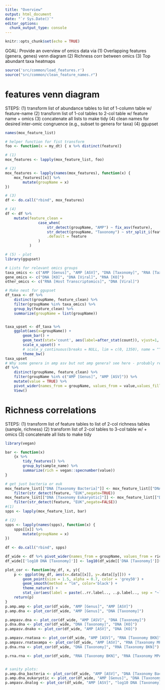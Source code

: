 ```yaml
---
title: "Overview"
output: html_document
date: "`r Sys.Date()`"
editor_options: 
  chunk_output_type: console
---
```


```r
knitr::opts_chunk$set(echo = TRUE)
```
GOAL: Provide an overview of omics data via
(1) Overlapping features (genera, genes) venn diagram
(2) Richness corr between omics
(3) Top abundant taxa heatmaps

```r
source('src/common/load_features.r')
source("src/common/clean_feature_names.r")
```
# features venn diagram

STEPS:
(1) transform list of abundance tables to list of 1-column table w/ feature-name 
(2) transform list of 1-col tables to 2-col table w/ feature name + omics
(3) concatenate all lists to make tidy
(4) clean names for desired inter-omic congruence (e.g., subset to genera for taxa)
(4) ggupset

```r
names(mox_feature_list)

# helper function for fist transform
foo <- function(x = my_dt) { x %>% distinct(feature)}

# (1)
mox_features <- lapply(mox_feature_list, foo)

# (2)
mox_features <- lapply(names(mox_features), function(x) {
    mox_features[[x]] %>% 
        mutate(groupName = x)
})

# (3)
df <- do.call("rbind", mox_features)

# (4)
df <- df %>% 
    mutate(feature_clean = 
               case_when(
                   str_detect(groupName, "AMP") ~ fix_asv(feature),
                   str_detect(groupName, "Taxonomy") ~ str_split_i(feature, " ", 1) %>% str_split_i(., "_", 1), # get genus, some caveats (assumes one space, fails for sars cov 2),
                   .default = feature
               )
           )

# (5) - plot
library(ggupset)

# Lists for relevant omics groups
taxa_omics <- c("AMP [Genus]", "AMP [ASV]", "DNA [Taxonomy]", "RNA [Taxonomy BKN]", "RNA [Taxonomy MPA]")
gene_omics <- c("DNA [KO]", "DNA [Viral]", "RNA [KO]")
other_omics <- c("RNA [Host Transcriptomics]", "DNA [Viral]")

# Make nest for ggupset
df_taxa <- df %>% 
    distinct(groupName, feature_clean) %>% 
    filter(groupName %in% taxa_omics) %>% 
    group_by(feature_clean) %>%
    summarize(groupName = list(groupName))


taxa_upset <- df_taxa %>%
    ggplot(aes(x=groupName)) + 
        geom_bar() +
        geom_text(stat='count', aes(label=after_stat(count)), vjust=1, size=3) +
        scale_x_upset() +
        # scale_y_continuous(breaks = NULL, lim = c(0, 1350), name = "") +
        theme_bw()
taxa_upset
# Why some genera in amp asv but not amp genera? see here - probably result of difference in filtering + unknown genera level information
df %>% 
    distinct(groupName, feature_clean) %>% 
    filter(groupName %in% c("AMP [Genus]", "AMP [ASV]")) %>% 
    mutate(value = TRUE) %>%  
    pivot_wider(names_from = groupName, values_from = value,values_fill = FALSE) %>% 
    View()

```
# Richness correlations

STEPS:
(1) transform list of feature tables to list of 2-col richness tables (sample, richness)
(2) transform list of 2-col tables to 3-col table w/ + omics
(3) concatenate all lists to make tidy



```r
library(vegan)

bar <- function(x) 
    {x %>% 
        tidy_features() %>% 
        group_by(sample_name) %>% 
        summarize(rich = vegan::specnumber(value))
}

# get just bacteria or euk
mox_feature_list[["DNA [Taxonomy Bacteria]"]] <- mox_feature_list[["DNA [Taxonomy]"]] %>% 
    filter(str_detect(feature, "EUK",negate=TRUE))
mox_feature_list[["DNA [Taxonomy Eukaryotic]"]] <- mox_feature_list[["DNA [Taxonomy]"]] %>% 
    filter(str_detect(feature, "EUK",negate=FALSE))
#(1)
spps <- lapply(mox_feature_list, bar)

# (2)
spps <- lapply(names(spps), function(x) {
    spps[[x]] %>% 
        mutate(groupName = x)
})
 
df <- do.call("rbind", spps)

df_wide <- df %>% pivot_wider(names_from = groupName, values_from = rich)
df_wide[['log10 DNA [Taxonomy]']] <- log10(df_wide[['DNA [Taxonomy]']]+1)

plot_cor <- function(my_df, x, y){
    p <- ggplot(my_df, aes(x=.data[[x]], y=.data[[y]])) +
        geom_point(size = 1.5, alpha = 0.7, color = 'grey50') + 
        geom_smooth(method = "lm", color='black') +
        theme_nature() +
        stat_cor(aes(label = paste(..rr.label.., ..p.label.., sep = "~`,`~")), method='pearson')
    return(p)
}
p.amp.amp <- plot_cor(df_wide, "AMP [Genus]", "AMP [ASV]")
p.amp.dna <- plot_cor(df_wide, "AMP [Genus]", "DNA [Taxonomy]")

p.ampasv.dna <- plot_cor(df_wide, "AMP [ASV]", "DNA [Taxonomy]")
p.dna.dna <- plot_cor(df_wide, "DNA [Taxonomy]", "DNA [KO]")
p.ampasv.dnako <- plot_cor(df_wide, "AMP [ASV]", "DNA [KO]")

p.ampasv.rnataxa <- plot_cor(df_wide, "AMP [ASV]", "RNA [Taxonomy BKN]")
p.ampasv.rnataxampa <- plot_cor(df_wide, "AMP [ASV]", "RNA [Taxonomy MPA]")
p.dna.rna <- plot_cor(df_wide, "DNA [Taxonomy]", "RNA [Taxonomy BKN]")

p.rna.rna <- plot_cor(df_wide, "RNA [Taxonomy BKN]", "RNA [Taxonomy MPA]")


# sanity plots:
p.amp.dna_bacteria <- plot_cor(df_wide, "AMP [ASV]", "DNA [Taxonomy Bacteria]")
p.amp.dna_eukaryotic <- plot_cor(df_wide, "AMP [Genus]", "DNA [Taxonomy Eukaryotic]")
p.ampasv.dnalog <- plot_cor(df_wide, "AMP [ASV]", "log10 DNA [Taxonomy]")


```
